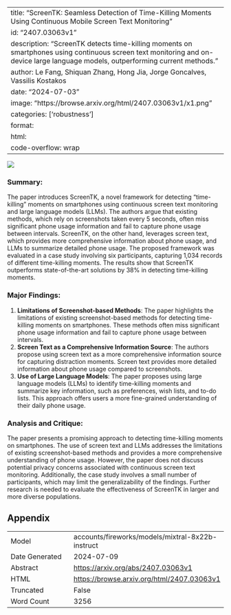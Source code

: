 
---
title: "ScreenTK: Seamless Detection of Time-Killing Moments Using Continuous Mobile Screen Text Monitoring"
id: "2407.03063v1"
description: "ScreenTK detects time-killing moments on smartphones using continuous screen text monitoring and on-device large language models, outperforming current methods."
author: Le Fang, Shiquan Zhang, Hong Jia, Jorge Goncalves, Vassilis Kostakos
date: "2024-07-03"
image: "https://browse.arxiv.org/html/2407.03063v1/x1.png"
categories: ['robustness']
format:
  html:
    code-overflow: wrap
---

![](https://browse.arxiv.org/html/2407.03063v1/x1.png)

### Summary:

The paper introduces ScreenTK, a novel framework for detecting "time-killing" moments on smartphones using continuous screen text monitoring and large language models (LLMs). The authors argue that existing methods, which rely on screenshots taken every 5 seconds, often miss significant phone usage information and fail to capture phone usage between intervals. ScreenTK, on the other hand, leverages screen text, which provides more comprehensive information about phone usage, and LLMs to summarize detailed phone usage. The proposed framework was evaluated in a case study involving six participants, capturing 1,034 records of different time-killing moments. The results show that ScreenTK outperforms state-of-the-art solutions by 38% in detecting time-killing moments.

### Major Findings:

1. **Limitations of Screenshot-based Methods**: The paper highlights the limitations of existing screenshot-based methods for detecting time-killing moments on smartphones. These methods often miss significant phone usage information and fail to capture phone usage between intervals.
2. **Screen Text as a Comprehensive Information Source**: The authors propose using screen text as a more comprehensive information source for capturing distraction moments. Screen text provides more detailed information about phone usage compared to screenshots.
3. **Use of Large Language Models**: The paper proposes using large language models (LLMs) to identify time-killing moments and summarize key information, such as preferences, wish lists, and to-do lists. This approach offers users a more fine-grained understanding of their daily phone usage.

### Analysis and Critique:

The paper presents a promising approach to detecting time-killing moments on smartphones. The use of screen text and LLMs addresses the limitations of existing screenshot-based methods and provides a more comprehensive understanding of phone usage. However, the paper does not discuss potential privacy concerns associated with continuous screen text monitoring. Additionally, the case study involves a small number of participants, which may limit the generalizability of the findings. Further research is needed to evaluate the effectiveness of ScreenTK in larger and more diverse populations.

## Appendix

|          |          |
|----------|----------|
| Model     | accounts/fireworks/models/mixtral-8x22b-instruct       |
| Date Generated     | 2024-07-09       |
| Abstract | [https://arxiv.org/abs/2407.03063v1](https://arxiv.org/abs/2407.03063v1)        |
| HTML     | [https://browse.arxiv.org/html/2407.03063v1](https://browse.arxiv.org/html/2407.03063v1)       |
| Truncated       | False       |
| Word Count       | 3256       |